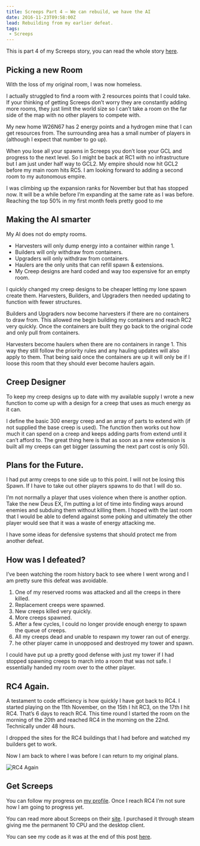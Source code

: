 ```yaml
---
title: Screeps Part 4 – We can rebuild, we have the AI
date: 2016-11-23T09:58:00Z
lead: Rebuilding from my earlier defeat.
tags:
 - Screeps
---
```

This is part 4 of my Screeps story, you can read the whole story [here](/articles/screeps).

## Picking a new Room

With the loss of my original room, I was now homeless.

I actually struggled to find a room with 2 resources points that I could take. If your thinking of getting Screeps don’t worry they are constantly adding more rooms, they just limit the world size so I can’t take a room on the far side of the map with no other players to compete with.

My new home W26N67 has 2 energy points and a hydrogen mine that I can get resources from. The surrounding area has a small number of players in (although I expect that number to go up).

When you lose all your spawns in Screeps you don’t lose your GCL and progress to the next level. So I might be back at RC1 with no infrastructure but I am just under half way to GCL2. My empire should now hit GCL2 before my main room hits RC5. I am looking forward to adding a second room to my autonomous empire.

I was climbing up the expansion ranks for November but that has stopped now. It will be a while before I’m expanding at the same rate as I was before. Reaching the top 50% in my first month feels pretty good to me

## Making the AI smarter

My AI does not do empty rooms.

  - Harvesters will only dump energy into a container within range 1.
  - Builders will only withdraw from containers.
  - Upgraders will only withdraw from containers.
  - Haulers are the only units that can refill spawn & extensions.
  - My Creep designs are hard coded and way too expensive for an empty room.

I quickly changed my creep designs to be cheaper letting my lone spawn create them. Harvesters, Builders, and Upgraders then needed updating to function with fewer structures.

Builders and Upgraders now become harvesters if there are no containers to draw from. This allowed me begin building my containers and reach RC2 very quickly. Once the containers are built they go back to the original code and only pull from containers.

Harvesters become haulers when there are no containers in range 1. This way they still follow the priority rules and any hauling updates will also apply to them. That being said once the containers are up it will only be if I loose this room that they should ever become haulers again.

## Creep Designer

To keep my creep designs up to date with my available supply I wrote a new function to come up with a design for a creep that uses as much energy as it can.

I define the basic 300 energy creep and an array of parts to extend with (if not supplied the base creep is used). The function then works out how much it can spend on a creep and keeps adding parts from extend until it can’t afford to. The great thing here is that as soon as a new extension is built all my creeps can get bigger (assuming the next part cost is only 50).

## Plans for the Future.

I had put army creeps to one side up to this point. I will not be losing this Spawn. If I have to take out other players spawns to do that I will do so.

I’m not normally a player that uses violence when there is another option. Take the new Deus EX, I’m putting a lot of time into finding ways around enemies and subduing them without killing them. I hoped with the last room that I would be able to defend against some poking and ultimately the other player would see that it was a waste of energy attacking me.

I have some ideas for defensive systems that should protect me from another defeat.

## How was I defeated?

I’ve been watching the room history back to see where I went wrong and I am pretty sure this defeat was avoidable.

  1. One of my reserved rooms was attacked and all the creeps in there killed.
  1. Replacement creeps were spawned.
  1. New creeps killed very quickly.
  1. More creeps spawned.
  1. After a few cycles, I could no longer provide enough energy to spawn the queue of creeps.
  1. All my creeps dead and unable to respawn my tower ran out of energy.
  1. he other player came in unopposed and destroyed my tower and spawn.

I could have put up a pretty good defense with just my tower if I had stopped spawning creeps to march into a room that was not safe. I essentially handed my room over to the other player.

## RC4 Again.

A testament to code efficiency is how quickly I have got back to RC4. I started playing on the 11th November, on the 15th I hit RC3, on the 17th I hit RC4. That’s 6 days to reach RC4. This time round I started the room on the morning of the 20th and reached RC4 in the morning on the 22nd. Technically under 48 hours.

I dropped the sites for the RC4 buildings that I had before and watched my builders get to work.

Now I am back to where I was before I can return to my original plans.

![RC4 Again](./back-to-rc4.png)

## Get Screeps

You can follow my progress on [my profile](https://screeps.com/a/#!/profile/Arcath). Once I reach RC4 I’m not sure how I am going to progress yet.

You can read more about Screeps on their [site](https://screeps.com/). I purchased it through steam giving me the permanent 10 CPU and the desktop client.

You can see my code as it was at the end of this post [here](https://github.com/Arcath/screeps-code/commit/9e9732b57a94d5c7338072656850eac2d5f8e442).
